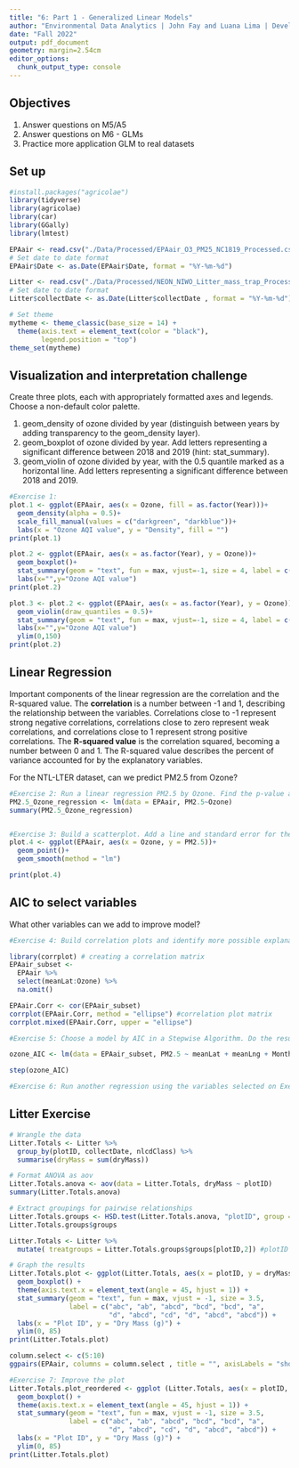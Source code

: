 ```yaml
---
title: "6: Part 1 - Generalized Linear Models"
author: "Environmental Data Analytics | John Fay and Luana Lima | Developed by Kateri Salk"
date: "Fall 2022"
output: pdf_document
geometry: margin=2.54cm
editor_options: 
  chunk_output_type: console
---
```


## Objectives
1. Answer questions on M5/A5
2. Answer questions on M6 - GLMs
3. Practice more application GLM to real datasets


## Set up
```r
#install.packages("agricolae")
library(tidyverse)
library(agricolae)
library(car)
library(GGally)
library(lmtest)

EPAair <- read.csv("./Data/Processed/EPAair_O3_PM25_NC1819_Processed.csv", stringsAsFactors = TRUE)
# Set date to date format
EPAair$Date <- as.Date(EPAair$Date, format = "%Y-%m-%d")

Litter <- read.csv("./Data/Processed/NEON_NIWO_Litter_mass_trap_Processed.csv", stringsAsFactors = TRUE)
# Set date to date format
Litter$collectDate <- as.Date(Litter$collectDate , format = "%Y-%m-%d")

# Set theme
mytheme <- theme_classic(base_size = 14) +
  theme(axis.text = element_text(color = "black"), 
        legend.position = "top")
theme_set(mytheme)
```



## Visualization and interpretation challenge

Create three plots, each with appropriately formatted axes and legends. Choose a non-default color palette.

1. geom_density of ozone divided by year (distinguish between years by adding transparency to the geom_density layer).
2. geom_boxplot of ozone divided by year. Add letters representing a significant difference between 2018 and 2019 (hint: stat_summary). 
3. geom_violin of ozone divided by year, with the 0.5 quantile marked as a horizontal line. Add letters representing a significant difference between 2018 and 2019. 

```r
#Exercise 1:
plot.1 <- ggplot(EPAair, aes(x = Ozone, fill = as.factor(Year)))+
  geom_density(alpha = 0.5)+
  scale_fill_manual(values = c("darkgreen", "darkblue"))+
  labs(x = "Ozone AQI value", y = "Density", fill = "")
print(plot.1)

plot.2 <- ggplot(EPAair, aes(x = as.factor(Year), y = Ozone))+
  geom_boxplot()+
  stat_summary(geom = "text", fun = max, vjust=-1, size = 4, label = c("b", "a"))+
  labs(x="",y="Ozone AQI value")
print(plot.2)

plot.3 <- plot.2 <- ggplot(EPAair, aes(x = as.factor(Year), y = Ozone))+
  geom_violin(draw_quantiles = 0.5)+
  stat_summary(geom = "text", fun = max, vjust=-1, size = 4, label = c("b", "a"))+
  labs(x="",y="Ozone AQI value")
  ylim(0,150)
print(plot.2)

```

## Linear Regression

Important components of the linear regression are the correlation and the R-squared value. The **correlation** is a number between -1 and 1, describing the relationship between the variables. Correlations close to -1 represent strong negative correlations, correlations close to zero represent weak correlations, and correlations close to 1 represent strong positive correlations. The **R-squared value** is the correlation squared, becoming a number between 0 and 1. The R-squared value describes the percent of variance accounted for by the explanatory variables. 

For the NTL-LTER dataset, can we predict PM2.5 from Ozone?

```r

#Exercise 2: Run a linear regression PM2.5 by Ozone. Find the p-value and R-squared value. 
PM2.5_Ozone_regression <- lm(data = EPAair, PM2.5~Ozone)
summary(PM2.5_Ozone_regression)


#Exercise 3: Build a scatterplot. Add a line and standard error for the linear regression. Add the regression equation to the plot
plot.4 <- ggplot(EPAair, aes(x = Ozone, y = PM2.5))+
  geom_point()+
  geom_smooth(method = "lm")

print(plot.4)

```


## AIC to select variables

What other variables can we add to improve model?

```r

#Exercise 4: Build correlation plots and identify more possible explanatory variables to add to the regression.

library(corrplot) # creating a correlation matrix
EPAair_subset <- 
  EPAair %>%
  select(meanLat:Ozone) %>%
  na.omit()

EPAair.Corr <- cor(EPAair_subset)
corrplot(EPAair.Corr, method = "ellipse") #correlation plot matrix
corrplot.mixed(EPAair.Corr, upper = "ellipse")

#Exercise 5: Choose a model by AIC in a Stepwise Algorithm. Do the results from AIC match the variables you selected on Exercise 5?

ozone_AIC <- lm(data = EPAair_subset, PM2.5 ~ meanLat + meanLng + Month + Year + Ozone)

step(ozone_AIC)

#Exercise 6: Run another regression using the variables selected on Exercise 6. Compare r-squared value with the one from Exercise 5. 

```



## Litter Exercise

```r
# Wrangle the data
Litter.Totals <- Litter %>%
  group_by(plotID, collectDate, nlcdClass) %>%
  summarise(dryMass = sum(dryMass))

# Format ANOVA as aov
Litter.Totals.anova <- aov(data = Litter.Totals, dryMass ~ plotID)
summary(Litter.Totals.anova)

# Extract groupings for pairwise relationships
Litter.Totals.groups <- HSD.test(Litter.Totals.anova, "plotID", group = TRUE)
Litter.Totals.groups$groups

Litter.Totals <- Litter %>%
  mutate( treatgroups = Litter.Totals.groups$groups[plotID,2]) #plotID on column 2

# Graph the results
Litter.Totals.plot <- ggplot(Litter.Totals, aes(x = plotID, y = dryMass)) +
  geom_boxplot() +
  theme(axis.text.x = element_text(angle = 45, hjust = 1)) +
  stat_summary(geom = "text", fun = max, vjust = -1, size = 3.5,
               label = c("abc", "ab", "abcd", "bcd", "bcd", "a", 
                         "d", "abcd", "cd", "d", "abcd", "abcd")) +
  labs(x = "Plot ID", y = "Dry Mass (g)") +
  ylim(0, 85)
print(Litter.Totals.plot)

column.select <- c(5:10)
ggpairs(EPAair, columns = column.select , title = "", axisLabels = "show")

```

```r
#Exercise 7: Improve the plot
Litter.Totals.plot_reordered <- ggplot (Litter.Totals, aes(x = plotID, y = dryMass)) +
  geom_boxplot() +
  theme(axis.text.x = element_text(angle = 45, hjust = 1)) +
  stat_summary(geom = "text", fun = max, vjust = -1, size = 3.5,
               label = c("abc", "ab", "abcd", "bcd", "bcd", "a", 
                         "d", "abcd", "cd", "d", "abcd", "abcd")) +
  labs(x = "Plot ID", y = "Dry Mass (g)") +
  ylim(0, 85)
print(Litter.Totals.plot)

```


